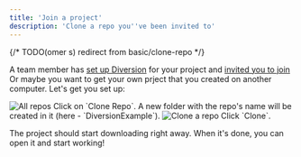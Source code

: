 ---
title: 'Join a project'
description: 'Clone a repo you''ve been invited to'
---

{/* TODO(omer s) redirect from basic/clone-repo */}

A team member has [set up Diversion](/start-working/start-using-diversion) for your project and [invited you to join](/start-working/add-people-to-your-project)
Or maybe you want to get your own prject that you created on another computer. Let's get you set up:

<Steps>
  <Step title="In the app, under 'All Repositories', you should see the repo">
    <img src="/images/join-project-all-repos.png" alt="All repos" />
    Click on `Clone Repo`.
  </Step>
  <Step title="Choose a folder">
    A new folder with the repo's name will be created in it (here - `DiversionExample`).
    <img src="/images/join-project-clone-repo.png" alt="Clone a repo" />
    Click `Clone`.
  </Step>
</Steps>

The project should start downloading right away. When it's done, you can open it and start working!
